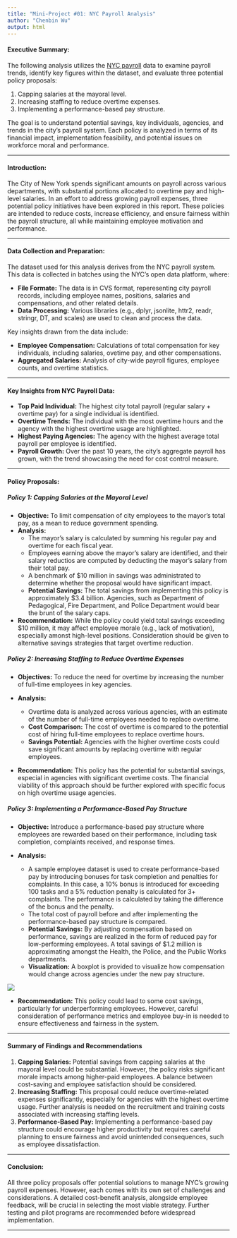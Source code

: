 ```yaml
---
title: "Mini-Project #01: NYC Payroll Analysis"
author: "Chenbin Wu"
output: html
---
```


#### **Executive Summary:**

The following analysis utilizes the [NYC payroll](https://opendata.cityofnewyork.us/) data to examine payroll trends, identify key figures within the dataset, and evaluate three potential policy proposals: 

1. Capping salaries at the mayoral level. 
2. Increasing staffing to reduce overtime expenses.
3. Implementing a performance-based pay structure. 

The goal is to understand potential savings, key individuals, agencies, and trends in the city's payroll system. Each policy is analyzed in terms of its financial impact, implementation feasibility, and potential issues on workforce moral and performance.

---

#### **Introduction:**

The City of New York spends significant amounts on payroll across various departments, with substantial portions allocated to overtime pay and high-level salaries. In an effort to address growing payroll expenses, three potential policy initiatives have been explored in this report. These policies are intended to reduce costs, increase efficiency, and ensure fairness within the payroll structure, all while maintaining employee motivation and performance.

---

#### **Data Collection and Preparation:**

The dataset used for this analysis derives from the NYC payroll system. This data is collected in batches using the NYC's open data platform, where:

-   **File Formate:** The data is in CVS format, reperesenting city payroll records, including employee names, positions, salaries and compensations, and other related details.
-   **Data Processing:** Various libraries (e.g., dplyr, jsonlite, httr2, readr, stringr, DT, and scales) are used to clean and process the data.


Key insights drawn from the data include:

-   **Employee Compensation:** Calculations of total compensation for key individuals, including salaries, ovetime pay, and other compensations.
-   **Aggregated Salaries:** Analysis of city-wide payroll figures, employee counts, and overtime statistics.

---

#### **Key Insights from NYC Payroll Data:**
-   **Top Paid Individual:** The highest city total payroll (regular salary + overtime pay) for a single individual is identified.
-   **Overtime Trends:** The individual with the most overtime hours and the agency with the highest overtime usage are highlighted.
-   **Highest Paying Agencies:** The agency with the highest average total payroll per employee is identified.
-   **Payroll Growth:** Over the past 10 years, the city's aggregate payroll has grown, with the trend showcasing the need for cost control measure.

---

#### __Policy Proposals:__

##### **Policy 1: Capping Salaries at the Mayoral Level**
 
- **Objective:** To limit compensation of city employees to the mayor's total pay, as a mean to reduce government spending. 
- **Analysis:**
  - The mayor's salary is calculated by summing his regular pay and overtime for each fiscal year. 
  - Employees earning above the mayor's salary are identified, and their salary reductios are computed by deducting the mayor's salary from their total pay. 
  - A benchmark of $10 million in savings was administrated to determine whether the proposal would have significant impact. 
  - **Potential Savings:** The total savings from implementing this policy is approximately $3.4 billion. Agencies, such as Department of Pedagogical, Fire Department, and Police Department would bear the brunt of the salary caps. 

- **Recommendation:** While the policy could yield total savings exceeding $10 million, it may affect employee morale (e.g., lack of motivation), especially amonst high-level positions. Consideration should be given to alternative savings strategies that target overtime reduction. 


##### **Policy 2: Increasing Staffing to Reduce Overtime Expenses**
- **Objectives:** To reduce the need for overtime by increasing the number of full-time employees in key agencies. 

- **Analysis:**
  - Overtime data is analyzed across various agencies, with an estimate of the number of full-time employees needed to replace overtime. 
  - **Cost Comparison:** The cost of overtime is compared to the potential cost of hiring full-time employees to replace overtime hours. 
  - **Savings Potential:** Agencies with the higher overtime costs could save significant amounts by replacing overtime with regular employees. 
  
- **Recommendation:** This policy has the potential for substantial savings, especial in agencies with significant overtime costs. The financial viability of this approach should be further explored with specific focus on high overtime usage agencies. 


##### **Policy 3: Implementing a Performance-Based Pay Structure**
- **Objective:** Introduce a performance-based pay structure where employees are rewarded based on their performance, including task completion, complaints received, and response times.

- **Analysis:**
  - A sample employee dataset is used to create performance-based pay by introducing bonuses for task completion and penalties for complaints. In this case, a 10% bonus is introduced for exceeding 100 tasks and a 5% reduction penalty is calculated for 3+ complaints. The performance is calculated by taking the difference of the bonus and the penalty.
  - The total cost of payroll before and after implementing the performance-based pay structure is compared.
  - **Potential Savings:** By adjusting compensation based on performance, savings are realized in the form of reduced pay for low-performing employees. A total savings of $1.2 million is approximating amongst the Health, the Police, and the Public Works departments. 
  - **Visualization:** A boxplot is provided to visualize how compensation would change across agencies under the new pay structure.
  
![](Rplot01.png)

- **Recommendation:** This policy could lead to some cost savings, particularly for underperforming employees. However, careful consideration of performance metrics and employee buy-in is needed to ensure effectiveness and fairness in the system.

---

#### **Summary of Findings and Recommendations**

1.  **Capping Salaries:** Potential savings from capping salaries at the mayoral level could be substantial. However, the policy risks significant morale impacts among higher-paid employees. A balance between cost-saving and employee satisfaction should be considered.
2. **Increasing Staffing:** This proposal could reduce overtime-related expenses significantly, especially for agencies with the highest overtime usage. Further analysis is needed on the recruitment and training costs associated with increasing staffing levels.
3.  **Performance-Based Pay:** Implementing a performance-based pay structure could encourage higher productivity but requires careful planning to ensure fairness and avoid unintended consequences, such as employee dissatisfaction.

---

#### **Conclusion:**

All three policy proposals offer potential solutions to manage NYC’s growing payroll expenses. However, each comes with its own set of challenges and considerations. A detailed cost-benefit analysis, alongside employee feedback, will be crucial in selecting the most viable strategy. Further testing and pilot programs are recommended before widespread implementation.

---
